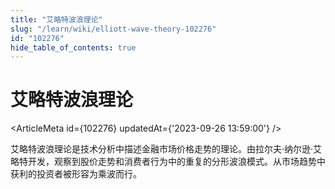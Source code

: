 ```yaml
---
title: "艾略特波浪理论"
slug: "/learn/wiki/elliott-wave-theory-102276"
id: "102276"
hide_table_of_contents: true
---
```



# 艾略特波浪理论

<ArticleMeta id={102276} updatedAt={'2023-09-26 13:59:00'} />
<div className='border-solid border-b border-t-0 my-4 border-[var(--ifm-color-gray-300)]' />

艾略特波浪理论是技术分析中描述金融市场价格走势的理论。由拉尔夫·纳尔逊·艾略特开发，观察到股价走势和消费者行为中的重复的分形波浪模式。从市场趋势中获利的投资者被形容为乘波而行。
